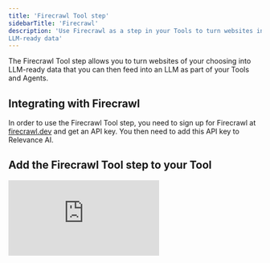 ```yaml
---
title: 'Firecrawl Tool step'
sidebarTitle: 'Firecrawl'
description: 'Use Firecrawl as a step in your Tools to turn websites into
LLM-ready data'
---
```


The Firecrawl Tool step allows you to turn websites of your choosing into LLM-ready data that you can then feed into an LLM as part of your Tools and Agents. 

## Integrating with Firecrawl

In order to use the Firecrawl Tool step, you need to sign up for Firecrawl at [firecrawl.dev](https://www.firecrawl.dev/) and get an API key. You then need to add this API key to Relevance AI.



## Add the Firecrawl Tool step to your Tool

<div
  style={{
    width: '100%',
    position: 'relative',
    paddingTop: '56.25%',
  }}>
  <iframe
    src="https://app.supademo.com/embed/cmbq23afyb6gtsn1rjlutkcvp"
    frameBorder="0"
    title="Add the Firecrawl Tool step to your Tool"
    allow="clipboard-write"
    webkitallowfullscreen="true"
    mozallowfullscreen="true"
    allowfullscreen
    style={{
      position: 'absolute',
      top: 0,left: 0, width: '100%', height: '100%',
      border: '3px solid #5E43CE',
      borderRadius: '10px',
    }}/>
</div>

You can add the Firecrawl Tool step to your Tool by:
1. Creating a new Tool, then searching for the 'Firecrawl Web Scraper' Tool step
2. Click 'Expand' to see the full Tool step
3. Add the URL you want to scrape in 'URL'
4. Check or uncheck 'Scrape Only' based on whether or not you want to scrape the URL you've added only
5. Check or uncheck 'Extract Main Content Only' based on whether or not you want to include nav, header, footers, etc.
6. Add paths you want to include here under 'Include Paths'
7. If 'Scrape Only' is unchecked, you can specify how many pages you want to crawl under 'Number of Pages'
8. Run the Tool step to see if works with your configuration!

## Advanced Settings

### Output Formats
You can select from the following Output Formats for your scrapes:
- Markdown (default)
- HTML
- Raw HTML
- Links
- Screenshot
- Screenshot of the full page
- JSON
- Change Tracking

## Common errors
<AccordionGroup>
  <Accordion title="Insufficient credits">
    The error message below indicates that you have run out of credits, or do not have enough credits, in your Firecrawl account to perform the Tool step you're running. You will need to upgrade your plan at Firecrawl to get more credits. 
    ```
    {"success":false,"error":"Insufficient credits to perform this request. For more credits, you can upgrade your plan at https://firecrawl.dev/pricing or try changing the request limit to a lower value."}
    ```
  </Accordion>
  <Accordion title="Invalid token">
    The error message below indicates that your Firecrawl API Key is either incorrect or missing. You will need to add / replace this API Key in 'Integrations & App Keys'.
    ```
    {"error":"Unauthorized: Invalid token"}
    ```
  </Accordion>
</AccordionGroup>